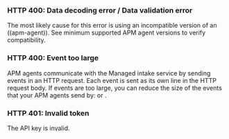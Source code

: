 
<div id="bad-request"></div>

### HTTP 400: Data decoding error / Data validation error

The most likely cause for this error is using an incompatible version of an ((apm-agent)).
See <DocLink id="serverlessObservabilityApmAgents" section="minimum-supported-versions">minimum supported APM agent versions</DocLink> to verify compatibility.

<div id="event-too-large"></div>

### HTTP 400: Event too large

APM agents communicate with the Managed intake service by sending events in an HTTP request. Each event is sent as its own line in the HTTP request body. If events are too large, you can reduce the size of the events that your APM agents send by: <DocLink id="serverlessObservabilityApmCompressSpans" text="enabling span compression" /> or <DocLink id="serverlessObservabilityApmReduceStorage" text="reducing collected stack trace information" />.

<div id="unauthorized"></div>

### HTTP 401: Invalid token

The API key is invalid.
